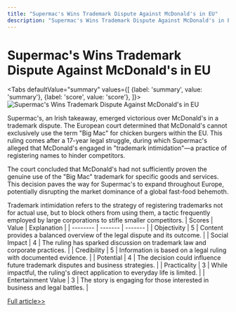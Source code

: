 ```yaml
---
title: "Supermac's Wins Trademark Dispute Against McDonald's in EU"
description: "Supermac's Wins Trademark Dispute Against McDonald's in EU"
---
```



# Supermac's Wins Trademark Dispute Against McDonald's in EU


<Tabs
	defaultValue="summary"
	values={[
	{label: 'summary', value: 'summary'},
	{label: 'score', value: 'score'},
]}>
<TabItem value="summary">
<img
  src="https://image.informedainews.com/2024/06/Foo-1yJ-1717639086-0.jpg"
  alt="Supermac's Wins Trademark Dispute Against McDonald's in EU"
/>



Supermac's, an Irish takeaway, emerged victorious over McDonald's in a trademark dispute. The European court determined that McDonald's cannot exclusively use the term "Big Mac" for chicken burgers within the EU. This ruling comes after a 17-year legal struggle, during which Supermac's alleged that McDonald's engaged in "trademark intimidation"—a practice of registering names to hinder competitors.

The court concluded that McDonald's had not sufficiently proven the genuine use of the "Big Mac" trademark for specific goods and services. This decision paves the way for Supermac's to expand throughout Europe, potentially disrupting the market dominance of a global fast-food behemoth.

Trademark intimidation refers to the strategy of registering trademarks not for actual use, but to block others from using them, a tactic frequently employed by large corporations to stifle smaller competitors.
</TabItem>
<TabItem value="score">
	| Scores     | Value   | Explanation |
	| -------- | ------- | ------- |
	| Objectivity  | 5    | Content provides a balanced overview of the legal dispute and its outcome.    |
	| Social Impact | 4     | The ruling has sparked discussion on trademark law and corporate practices.    |
	| Credibility    | 5    | Information is based on a legal ruling with documented evidence.    |
	| Potential    | 4    | The decision could influence future trademark disputes and business strategies.    |
	| Practicality    | 3    | While impactful, the ruling's direct application to everyday life is limited.    |
	| Entertainment Value    | 3    | The story is engaging for those interested in business and legal battles.    |
</TabItem>
</Tabs>

[Full article>>](https://www.theguardian.com/business/article/2024/jun/05/big-mac-supermacs-mcdonalds-loses-eu-trademark-fight)
